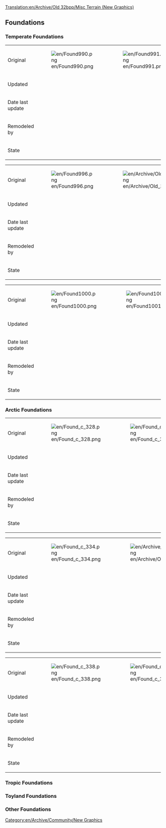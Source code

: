 [[Translation:en/Archive/Old 32bpp/Misc Terrain (New Graphics)]]
==Foundations==
===Temperate Foundations===
{| border=1 style="background:#e7ebff;"
!
! 
!
!
! 
!
!
|-
!Original
|[[File:en/Found990.png]]
|[[File:en/Found991.png]]
|[[File:en/Found992.png]]
|[[File:en/Found993.png]]
|[[File:en/Found994.png]]
|[[File:en/Found995.png]]
|-
!Updated
|
|
|
|
|
|
|-
!Date last update
|
|
|
|
|
|
|-
!Remodeled by
|
|
|
|
|
|
|-
!State
{{en/Archive/Old 32bpp/Unclaimed}}
{{en/Archive/Old 32bpp/Unclaimed}}
{{en/Archive/Old 32bpp/Unclaimed}}
{{en/Archive/Old 32bpp/Unclaimed}}
{{en/Archive/Old 32bpp/Unclaimed}}
{{en/Archive/Old 32bpp/Unclaimed}}
|}

{| border=1 style="background:#e7ebff;"
!
! 
!
!
! 
|-
!Original
|[[File:en/Found996.png]]
|[[File:en/Archive/Old 32bpp/Found997.png]]
|[[File:en/Found998.png]]
|[[File:en/Found999.png]]
|-
!Updated
|
|
|
|
|-
!Date last update
|
|
|
|
|-
!Remodeled by
|
|
|
|
|-
!State
{{en/Archive/Old 32bpp/Unclaimed}}
{{en/Archive/Old 32bpp/Unclaimed}}
{{en/Archive/Old 32bpp/Unclaimed}}
{{en/Archive/Old 32bpp/Unclaimed}}
|}


{| border=1 style="background:#e7ebff;"
!
! 
!
!
! 
|-
!Original
|[[File:en/Found1000.png]]
|[[File:en/Found1001.png]]
|[[File:en/Found1002.png]]
|[[File:en/Found1003.png]]
|-
!Updated
|
|
|
|
|-
!Date last update
|
|
|
|
|-
!Remodeled by
|
|
|
|
|-
!State
{{en/Archive/Old 32bpp/Unclaimed}}
{{en/Archive/Old 32bpp/Unclaimed}}
{{en/Archive/Old 32bpp/Unclaimed}}
{{en/Archive/Old 32bpp/Unclaimed}}
|}
===Arctic Foundations===
{| border=1 style="background:#e7ebff;"
!
! 
!
!
! 
!
!
|-
!Original
|[[File:en/Found c 328.png]]
|[[File:en/Found c 329.png]]
|[[File:en/Found c 330.png]]
|[[File:en/Found c 331.png]]
|[[File:en/Found c 332.png]]
|[[File:en/Found c 333.png]]
|-
!Updated
|
|
|
|
|
|
|-
!Date last update
|
|
|
|
|
|
|-
!Remodeled by
|
|
|
|
|
|
|-
!State
{{en/Archive/Old 32bpp/Unclaimed}}
{{en/Archive/Old 32bpp/Unclaimed}}
{{en/Archive/Old 32bpp/Unclaimed}}
{{en/Archive/Old 32bpp/Unclaimed}}
{{en/Archive/Old 32bpp/Unclaimed}}
{{en/Archive/Old 32bpp/Unclaimed}}
|}

{| border=1 style="background:#e7ebff;"
!
! 
!
!
! 
|-
!Original
|[[File:en/Found c 334.png]]
|[[File:en/Archive/Old 32bpp/Found c 335.png]]
|[[File:en/Found c 336.png]]
|[[File:en/Found c 337.png]]
|-
!Updated
|
|
|
|
|-
!Date last update
|
|
|
|
|-
!Remodeled by
|
|
|
|
|-
!State
{{en/Archive/Old 32bpp/Unclaimed}}
{{en/Archive/Old 32bpp/Unclaimed}}
{{en/Archive/Old 32bpp/Unclaimed}}
{{en/Archive/Old 32bpp/Unclaimed}}
|}


{| border=1 style="background:#e7ebff;"
!
! 
!
!
! 
|-
!Original
|[[File:en/Found c 338.png]]
|[[File:en/Found c 339.png]]
|[[File:en/Found c 340.png]]
|[[File:en/Found c 341.png]]
|-
!Updated
|
|
|
|
|-
!Date last update
|
|
|
|
|-
!Remodeled by
|
|
|
|
|-
!State
{{en/Archive/Old 32bpp/Unclaimed}}
{{en/Archive/Old 32bpp/Unclaimed}}
{{en/Archive/Old 32bpp/Unclaimed}}
{{en/Archive/Old 32bpp/Unclaimed}}
|}

===Tropic Foundations===
===Toyland Foundations===
===Other Foundations===
[[Category:en/Archive/Community/New Graphics]]
